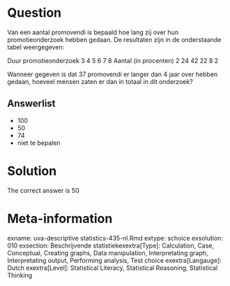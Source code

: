 Question
========

Van een aantal promovendi is bepaald hoe lang zij over hun promotieonderzoek hebben gedaan. De resultaten zijn in de onderstaande tabel weergegeven:

Duur promotieonderzoek 3 4 5 6 7 8
Aantal (in procenten) 2 24 42 22 8 2

Wanneer gegeven is dat 37 promovendi er langer dan 4 jaar over hebben gedaan, hoeveel mensen zaten er dan in totaal in dit onderzoek? 

Answerlist
----------
* 100
* 50
* 74
* niet te bepalen

Solution
========

The correct answer is  50 

Meta-information
================
exname: uva-descriptive statistics-435-nl.Rmd 
extype: schoice 
exsolution: 010 
exsection: Beschrijvende statistiekexextra[Type]: Calculation, Case, Conceptual, Creating graphs, Data manipulation, Interpretating graph, Interpretating output, Performing analysis, Test choice 
exextra[Langauge]: Dutch 
exextra[Level]: Statistical Literacy, Statistical Reasoning, Statistical Thinking 
